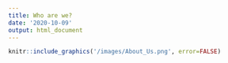 ```yaml
---
title: Who are we?
date: '2020-10-09'
output: html_document
---
```


```r
knitr::include_graphics('/images/About_Us.png', error=FALSE)
```